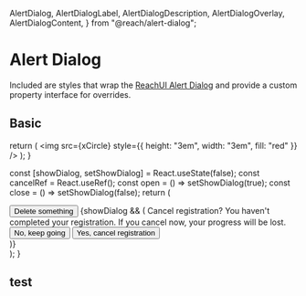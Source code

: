 

  AlertDialog,
  AlertDialogLabel,
  AlertDialogDescription,
  AlertDialogOverlay,
  AlertDialogContent,
} from "@reach/alert-dialog";

<Meta title="Reach/Alert Dialog" />

# Alert Dialog

Included are styles that wrap the [ReachUI Alert Dialog](https://reacttraining.com/reach-ui/alert-dialog/) and provide a custom property interface for overrides.

## Basic

  return (
    <img src={xCircle} style={{ height: "3em", width: "3em", fill: "red" }} />
  );
}

  const [showDialog, setShowDialog] = React.useState(false);
  const cancelRef = React.useRef();
  const open = () => setShowDialog(true);
  const close = () => setShowDialog(false);
  return (
    <div>
      <button onClick={open}>Delete something</button>
      {showDialog && (
        <AlertDialog leastDestructiveRef={cancelRef} data-alert-dialog>
          <XCircleIcon />
          <AlertDialogLabel data-alert-dialog-label>
            Cancel registration?
          </AlertDialogLabel>
          <AlertDialogDescription data-alert-dialog-description>
            You haven't completed your registration. If you cancel now, your
            progress will be lost.
          </AlertDialogDescription>
          <div className="alert-buttons" data-alert-dialog-actions>
            <button ref={cancelRef} onClick={close}>
              No, keep going
            </button>
            <button onClick={close}>Yes, cancel registration</button>
          </div>
        </AlertDialog>
      )}
    </div>
  );
}

## test

<Preview>
  <Story name="Basic">
    <Example />
  </Story>
</Preview>
